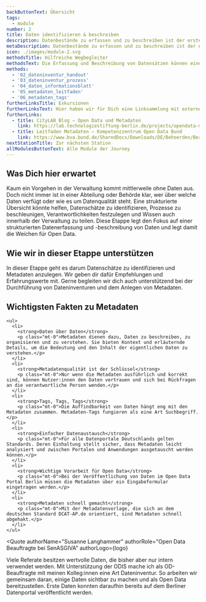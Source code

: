 ```yaml
---
backButtonText: Übersicht
tags:
  - module
number: 2
title: Daten identifizieren & beschreiben
description: Datenbestände zu erfassen und zu beschreiben ist der erste Schritt Richtung Open Data.
metaDescription: Datenbestände zu erfassen und zu beschreiben ist der erste Schritt Richtung Open Data
icon: ./images/module-2.svg
methodsTitle: Hilfreiche Wegbegleiter
methodsText: Die Erfassung und Beschreibung von Datensätzen können eine komplexe Aufgabe sein, bei der es ratsam ist, möglichst strukturiert vorzugehen. Die hier vorgestellten Hilfsmittel unterstützen dich konkret bei einer Dateninventur und dem Anlegen von Metadaten.
methods:
  - '02_dateninventur_handout' 
  - '03_dateninventur_prozess'
  - '04_daten_informationsblatt'
  - '05_metadaten_leitfaden'
  - '06_metadaten_tags'
furtherLinksTitle: Exkursionen 
furtherLinksText: Hier haben wir für Dich eine Linksammlung mit externen Ressourcen zusammengetragen. Falls Du noch tiefer ins Thema einsteigen willst – wünschen wir viel Spaß beim Stöbern!
furtherLinks:
  - title: CityLAB Blog – Open Data und Metadaten 
    link: https://lab.technologiestiftung-berlin.de/projects/opendata-metadata-dcat-ap/de/
  - title: Leitfaden Metadaten – Kompetenzzentrum Open Data Bund
    link: https://www.bva.bund.de/SharedDocs/Downloads/DE/Behoerden/Beratung/Methoden/open_data_leitfaden_metadaten.pdf?__blob=publicationFile&v=6
nextStationTitle: Zur nächsten Station
allModulesButtonText: Alle Module der Journey
---
```


## Was Dich hier erwartet

Kaum ein Vorgehen in der Verwaltung kommt mittlerweile ohne Daten aus.  Doch nicht immer ist in einer Abteilung oder Behörde klar, wer über welche Daten verfügt oder wie es um Datenqualität steht. Eine strukturierte Übersicht könnte helfen, Datenschätze zu identifizieren, Prozesse zu beschleunigen, Verantwortlichkeiten festzulegen und Wissen auch innerhalb der Verwaltung zu teilen. Diese Etappe legt den Fokus auf einer strukturierten Datenerfassung und -beschreibung von Daten und legt damit die Weichen für Open Data. 
 
## Wie wir in dieser Etappe unterstützen

In dieser Etappe geht es darum Datenschätze zu identifizieren und Metadaten anzulegen. Wir geben dir dafür Empfehlungen und Erfahrungswerte mit. Gerne begleiten wir dich auch unterstützend bei der Durchführung von Dateninventuren und dem Anlegen von Metadaten. 

<TextContentSection class="bg-bg-alt px-4 sm:px-6">
    <h2>Wichtigsten Fakten zu Metadaten</h2>

    <ul>
      <li>
        <strong>Daten über Daten</strong>
        <p class="mt-0">Metadaten dienen dazu, Daten zu beschreiben, zu organisieren und zu verstehen. Sie bieten Kontext und erläuternde Details, um die Bedeutung und den Inhalt der eigentlichen Daten zu verstehen.</p>
      </li>
      <li>
        <strong>Metadatenqualität ist der Schlüssel</strong>
        <p class="mt-0">Nur wenn die Metadaten ausführlich und korrekt sind, können Nutzer:innen den Daten vertrauen und sich bei Rückfragen an die verantwortliche Person wenden.</p>
      </li>
      <li>
        <strong>Tags, Tags, Tags</strong>
        <p class="mt-0">Die Auffindbarkeit von Daten hängt eng mit den Metadaten zusammen. Metadaten-Tags fungieren als eine Art Suchbegriff.</p>
      </li>
      <li>
        <strong>Einfacher Datenaustausch</strong>
        <p class="mt-0">Für alle Datenportale Deutschlands gelten Standards. Deren Einhaltung stellt sicher, dass Metadaten leicht analysiert und zwischen Portalen und Anwendungen ausgetauscht werden können.</p>
      </li>
      <li>
        <strong>Wichtige Vorarbeit für Open Data</strong>
        <p class="mt-0">Bei der Veröffentlichung von Daten im Open Data Portal Berlin müssen die Metadaten über ein Eingabeformular eingetragen werden.</p>
      </li>
      <li>
        <strong>Metadaten schnell gemacht</strong>
        <p class="mt-0">Mit der Metadatenvorlage, die sich an dem deutschen Standard DCAT-AP.de orientiert, sind Metadaten schnell abgehakt.</p>
      </li>
    </ul>
</TextContentSection>


<Quote
  authorName="Susanne Langhammer"
  authorRole="Open Data Beauftragte bei SenASGIVA"
  authorLogo={logo}
>
  Viele Referate besitzen wertvolle Daten, die bisher aber nur intern verwendet werden. Mit Unterstützung der ODIS mache ich als OD-Beauftragte mit meinen Kolleg:innen eine Art Dateninventur. So arbeiten wir gemeinsam daran, einige Daten sichtbar zu machen und als Open Data bereitzustellen. Erste Daten konnten daraufhin bereits auf dem Berliner Datenportal veröffentlicht werden.
</Quote>
